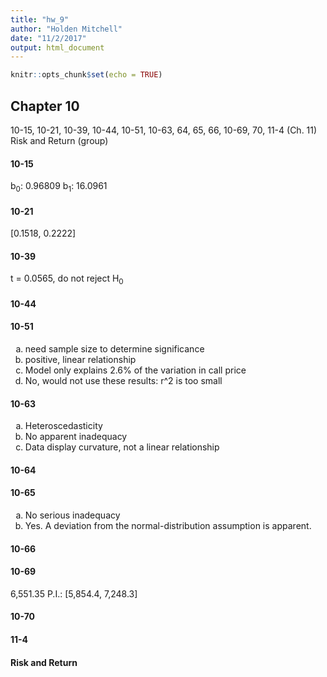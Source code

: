 ```yaml
---
title: "hw_9"
author: "Holden Mitchell"
date: "11/2/2017"
output: html_document
---
```


```r
knitr::opts_chunk$set(echo = TRUE)
```

## Chapter 10

10-15, 10-21, 10-39, 10-44, 10-51, 10-63, 64, 65, 66, 10-69, 70, 11-4 (Ch. 11)
Risk and Return (group)

#### 10-15

b<sub>0</sub>: 0.96809
b<sub>1</sub>: 16.0961

#### 10-21

[0.1518, 0.2222]

#### 10-39

t = 0.0565, do not reject H<sub>0</sub>

#### 10-44


#### 10-51

a. need sample size to determine significance
b. positive, linear relationship
c. Model only explains 2.6% of the variation in call price
d. No, would not use these results: r^2 is too small

#### 10-63

a. Heteroscedasticity
b. No apparent inadequacy
c. Data display curvature, not a linear relationship

#### 10-64

#### 10-65

a. No serious inadequacy
b. Yes. A deviation from the normal-distribution assumption is apparent.

#### 10-66

#### 10-69

6,551.35
P.I.: [5,854.4, 7,248.3]

#### 10-70

#### 11-4

#### Risk and Return